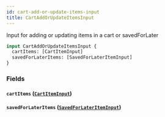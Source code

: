 ```yaml
---
id: cart-add-or-update-items-input
title: CartAddOrUpdateItemsInput
---
```



Input for adding or updating items in a cart or savedForLater


```graphql
input CartAddOrUpdateItemsInput {
  cartItems: [CartItemInput]
  savedForLaterItems: [SavedForLaterItemInput]
}
```


### Fields

#### `cartItems` ([`CartItemInput`](/developers/demandhq-apis/storefront-api/graphql/reference/inputs/cart-item-input))




#### `savedForLaterItems` ([`SavedForLaterItemInput`](/developers/demandhq-apis/storefront-api/graphql/reference/inputs/saved-for-later-item-input))






